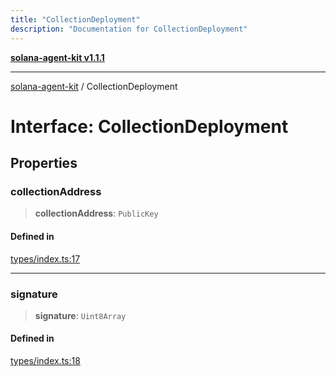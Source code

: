 ```yaml
---
title: "CollectionDeployment"
description: "Documentation for CollectionDeployment"
---
```


[**solana-agent-kit v1.1.1**](../README.md)

***

[solana-agent-kit](../README.md) / CollectionDeployment

# Interface: CollectionDeployment

## Properties

### collectionAddress

> **collectionAddress**: `PublicKey`

#### Defined in

[types/index.ts:17](https://github.com/scriptscrypt/solana-agent-kit/blob/a820222cbc6538b7b24a8b29ee43679a229c9635/src/types/index.ts#L17)

***

### signature

> **signature**: `Uint8Array`

#### Defined in

[types/index.ts:18](https://github.com/scriptscrypt/solana-agent-kit/blob/a820222cbc6538b7b24a8b29ee43679a229c9635/src/types/index.ts#L18)
